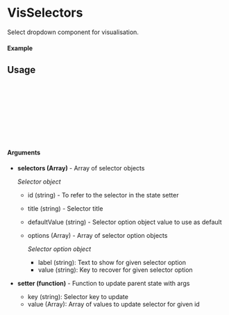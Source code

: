 
<Meta of={VisSelectors} title="VisSelectors" />

# VisSelectors

Select dropdown component for visualisation.

#### Example

<Canvas of={VisSelectors.Default} />

## Usage

```ts
import {VisSelectors} from "gf-components";

const Example = () => {
  return (
    <VisSelectors selectors={selectors}/>
  );
};

export default Example;
```

#### Arguments
- **selectors (Array)** - Array of selector objects

    *Selector object*
    - id (string) - To refer to the selector in the state setter
    - title (string) - Selector title
    - defaultValue (string) - Selector option object value to use as default
    - options (Array) - Array of selector option objects

        *Selector option object*
        - label (string): Text to show for given selector option
        - value (string): Key to recover for given selector option

- **setter (function)** - Function to update parent state with args
    - key (string): Selector key to update
    - value (Array): Array of values to update selector for given id




